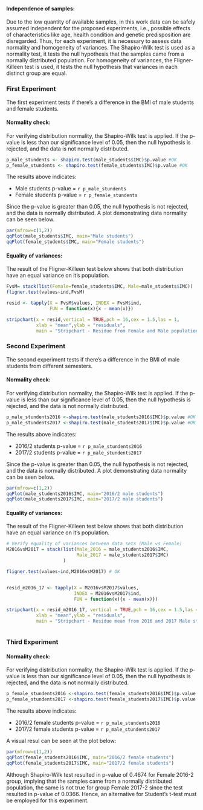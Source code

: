#### Independence of samples:
Due to the low quantity of available samples, in this work data can be safely assumed independent for the proposed experiments, i.e., possible effects of characteristics like age, health condition and genetic predisposition are disregarded. Thus, for each experiment, it is necessary to assess data normality and homogeneity of variances. The Shapiro-Wilk test is used as a normality test, it tests the null hypothesis that the samples came from a normally distributed population. For homogeneity of variances, the Fligner-Killeen test is used, it tests the null hypothesis that variances in each distinct group are equal.


### First Experiment
The first experiment tests if there's a difference in the BMI of male students and female students.


#### Normality check:

For verifying distribution normality, the Shapiro-Wilk test is applied. If the p-value is less than our significance level of 0.05, then the null hypothesis is rejected, and the data is not normally distributed.


```r
p_male_stundents <- shapiro.test(male_students$IMC)$p.value #OK
p_female_stundents <- shapiro.test(female_students$IMC)$p.value #OK
```

The results above indicates:

- Male students p-value = `r p_male_stundents`  
- Female students p-value = `r p_female_stundents`  


Since the p-value is greater than 0.05, the null hypothesis is not rejected, and the data is normally distributed. A plot demonstrating data normality can be seen below.

```r
par(mfrow=c(1,2))
qqPlot(male_students$IMC, main="Male students")
qqPlot(female_students$IMC, main="Female students")
```


#### Equality of variances:
The result of the Fligner-Killeen test below shows that both distribution have an equal variance on it's population.


```r
FvsM= stack(list(Female=female_students$IMC, Male=male_students$IMC))
fligner.test(values~ind,FvsM) 
```

```r
resid <- tapply(X = FvsM$values, INDEX = FvsM$ind,
                FUN = function(x){x - mean(x)})

stripchart(x = resid,vertical = TRUE,pch = 16,cex = 1.5,las = 1,
           xlab = "mean",ylab = "residuals",
           main = "Stripchart - Residue from Female and Male population's mean")
```



### Second Experiment
The second experiment tests if there's a difference in the BMI of male students from different semesters. 


#### Normality check:

For verifying distribution normality, the Shapiro-Wilk test is applied. If the p-value is less than our significance level of 0.05, then the null hypothesis is rejected, and the data is not normally distributed.

```r

p_male_stundents2016 <-shapiro.test(male_students2016$IMC)$p.value #OK
p_male_stundents2017 <-shapiro.test(male_students2017$IMC)$p.value #OK

```

The results above indicates:

- 2016/2 students p-value = `r p_male_stundents2016`  
- 2017/2 students p-value = `r p_male_stundents2017`  

Since the p-value is greater than 0.05, the null hypothesis is not rejected, and the data is normally distributed. A plot demonstrating data normality can be seen below.




```r

par(mfrow=c(1,2))
qqPlot(male_students2016$IMC, main="2016/2 male students")
qqPlot(male_students2017$IMC, main="2017/2 male students")

```


#### Equality of variances:
The result of the Fligner-Killeen test below shows that both distribution have an equal variance on it's population.

```r

# Verify equality of variances between data sets (Male vs Female)
M2016vsM2017 = stack(list(Male_2016 = male_students2016$IMC,
                          Male_2017 = male_students2017$IMC)
                     )

fligner.test(values~ind,M2016vsM2017) # OK


resid_m2016_17 <- tapply(X = M2016vsM2017$values,
                         INDEX = M2016vsM2017$ind,
                         FUN = function(x){x - mean(x)})

stripchart(x = resid_m2016_17, vertical = TRUE,pch = 16,cex = 1.5,las = 1,
           xlab = "mean",ylab = "residuals",
           main = "Stripchart - Residue mean from 2016 and 2017 Male students")



```

 


### Third Experiment


#### Normality check: 

For verifying distribution normality, the Shapiro-Wilk test is applied. If the p-value is less than our significance level of 0.05, then the null hypothesis is rejected, and the data is not normally distributed.


```r
p_female_stundents2016 <-shapiro.test(female_students2016$IMC)$p.value #OK
p_female_stundents2017 <-shapiro.test(female_students2017$IMC)$p.value #NOT OK
```




The results above indicates:

- 2016/2 female students p-value = `r p_male_stundents2016`  
- 2017/2 female students p-value = `r p_male_stundents2017`  

A visual resul can be seen at the plot below:


```r
par(mfrow=c(1,2))
qqPlot(female_students2016$IMC, main="2016/2 female students")
qqPlot(female_students2017$IMC, main="2017/2 female students")
```



Although Shapiro-Wilk test resulted in p-value of 0.4674 for Female 2016-2 group, implying that the samples came from a normally distributed population, the same is not true for group Female 2017-2 since the test resulted in p-value of 0.0366. Hence, an alternative for Student’s t-test must be employed for this experiment.

